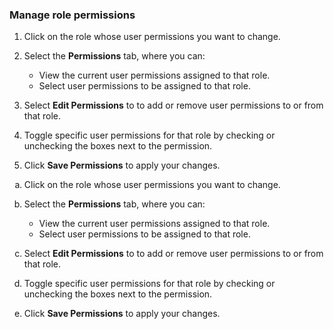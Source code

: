 :::: {.content-visible unless-format="revealjs"}
### Manage role permissions

1. Click on the role whose user permissions you want to change.

1. Select the **Permissions** tab, where you can: 

      - View the current user permissions assigned to that role.
      - Select user permissions to be assigned to that role.

1. Select **Edit Permissions** to to add or remove user permissions to or from that role.

1. Toggle specific user permissions for that role by checking or unchecking the boxes next to the permission. 

1. Click **Save Permissions** to apply your changes.
::::

:::: {.content-hidden unless-format="revealjs"}
a. Click on the role whose user permissions you want to change.

a. Select the **Permissions** tab, where you can: 

      - View the current user permissions assigned to that role.
      - Select user permissions to be assigned to that role.

a. Select **Edit Permissions** to to add or remove user permissions to or from that role. 

a. Toggle specific user permissions for that role by checking or unchecking the boxes next to the permission. 

a. Click **Save Permissions** to apply your changes. 
::::